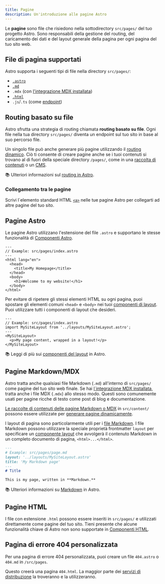 ```yaml
---
title: Pagine
description: Un'introduzione alle pagine Astro
---
```


Le **pagine** sono file che risiedono nella sottodirectory `src/pages/` del tuo progetto Astro. Sono responsabili della gestione del routing, del caricamento dei dati e del layout generale della pagina per ogni pagina del tuo sito web.

## File di pagina supportati

Astro supporta i seguenti tipi di file nella directory `src/pages/`:
- [`.astro`](#pagine-astro)
- [`.md`](#pagine-markdownmdx)
- `.mdx` (con [l'integrazione MDX installata](/it/guides/integrations-guide/mdx/#installation))
- [`.html`](#pagine-html)
- `.js`/`.ts` (come [endpoint](/it/core-concepts/endpoints/))

## Routing basato su file

Astro sfrutta una strategia di routing chiamata **routing basato su file**. Ogni file nella tua directory `src/pages/` diventa un endpoint sul tuo sito in base al suo percorso file.

Un singolo file può anche generare più pagine utilizzando il [routing dinamico](/it/core-concepts/routing/#dynamic-routes). Ciò ti consente di creare pagine anche se i tuoi contenuti si trovano al di fuori della speciale directory `/pages/`, come in una [raccolta di contenuti](/it/guides/content-collections/) o un [CMS](/it/guides/cms/).

📚 Ulteriori informazioni sul [routing in Astro](/it/core-concepts/routing/).

### Collegamento tra le pagine

Scrivi l´elemento standard HTML [`<a>`](https://developer.mozilla.org/en-US/docs/Web/HTML/Element/a) nelle tue pagine Astro per collegarti ad altre pagine del tuo sito.

## Pagine Astro

Le pagine Astro utilizzano l'estensione del file `.astro` e supportano le stesse funzionalità di [Componenti Astro](/it/core-concepts/astro-components/).

```astro
---
// Example: src/pages/index.astro
---
<html lang="en">
  <head>
    <title>My Homepage</title>
  </head>
  <body>
    <h1>Welcome to my website!</h1>
  </body>
</html>
```

Per evitare di ripetere gli stessi elementi HTML su ogni pagina, puoi spostare gli elementi comuni `<head>` e `<body>` nei tuoi [componenti di layout](/it/core-concepts/layouts/). Puoi utilizzare tutti i componenti di layout che desideri.

```astro {3} /</?MySiteLayout>/
---
// Example: src/pages/index.astro
import MySiteLayout from '../layouts/MySiteLayout.astro';
---
<MySiteLayout>
  <p>My page content, wrapped in a layout!</p>
</MySiteLayout>
```

📚 Leggi di più sui [componenti del layout](/it/core-concepts/layouts/) in Astro.

## Pagine Markdown/MDX

Astro tratta anche qualsiasi file Markdown (`.md`) all'interno di `src/pages/` come pagine del tuo sito web finale. Se hai [l´integrazione MDX installata](/it/guides/integrations-guide/mdx/#installation), tratta anche i file MDX (`.mdx`) allo stesso modo. Questi sono comunemente usati per pagine ricche di testo come post di blog e documentazione.

[Le raccolte di contenuti delle pagine Markdown o MDX](/it/guides/content-collections/) in `src/content/` possono essere utilizzate per [generare pagine dinamicamente](/it/core-concepts/routing/#dynamic-routes).

I layout di pagina sono particolarmente utili per i [file Markdown](#pagine-markdownmdx). I file Markdown possono utilizzare la speciale proprietà frontmatter `layout` per specificare un [componente layout](/it/core-concepts/layouts/) che avvolgerà il contenuto Markdown in un completo documento di pagina, `<html>...</html>`.

```md {3}
---
# Example: src/pages/page.md
layout: '../layouts/MySiteLayout.astro'
title: 'My Markdown page'
---
# Title

This is my page, written in **Markdown.**
```

📚 Ulteriori informazioni su [Markdown](/it/guides/markdown-content/) in Astro.

## Pagine HTML

I file con estensione `.html` possono essere inseriti in `src/pages/` e utilizzati direttamente come pagine del tuo sito. Tieni presente che alcune funzionalità chiave di Astro non sono supportate in [Componenti HTML](/it/core-concepts/astro-components/#componenti-html).

## Pagina di errore 404 personalizzata

Per una pagina di errore 404 personalizzata, puoi creare un file `404.astro` o `404.md` in `/src/pages`.

Questo creerà una pagina `404.html`. La maggior parte dei [servizi di distribuzione](/it/guides/deploy/) la troveranno e la utilizzeranno.
